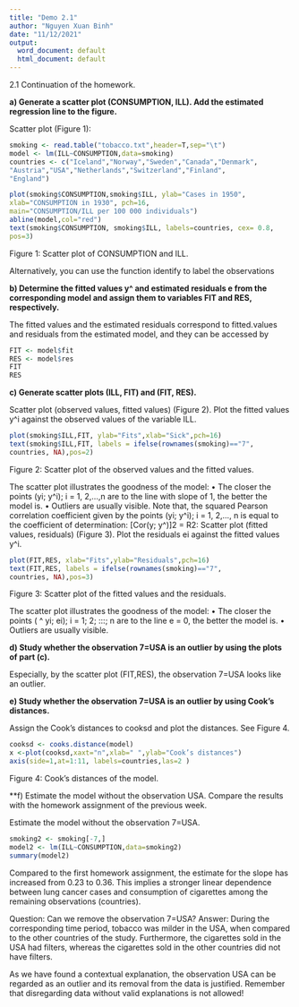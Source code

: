 ```yaml
---
title: "Demo 2.1"
author: "Nguyen Xuan Binh"
date: "11/12/2021"
output:
  word_document: default
  html_document: default
---
```


2.1 Continuation of the homework.

**a) Generate a scatter plot (CONSUMPTION, ILL). Add the estimated regression line
to the figure.**

Scatter plot (Figure 1):
```r
smoking <- read.table("tobacco.txt",header=T,sep="\t")
model <- lm(ILL~CONSUMPTION,data=smoking)
countries <- c("Iceland","Norway","Sweden","Canada","Denmark",
"Austria","USA","Netherlands","Switzerland","Finland",
"England")

plot(smoking$CONSUMPTION,smoking$ILL, ylab="Cases in 1950",
xlab="CONSUMPTION in 1930", pch=16,
main="CONSUMPTION/ILL per 100 000 individuals")
abline(model,col="red")
text(smoking$CONSUMPTION, smoking$ILL, labels=countries, cex= 0.8,
pos=3)
```
Figure 1: Scatter plot of CONSUMPTION and ILL.

Alternatively, you can use the function identify to label the observations

**b) Determine the fitted values y^ and estimated residuals e from the corresponding model and assign them to variables FIT and RES, respectively.**

The fitted values and the estimated residuals correspond to fitted.values and
residuals from the estimated model, and they can be accessed by
```r
FIT <- model$fit
RES <- model$res
FIT 
RES
```

**c) Generate scatter plots (ILL, FIT) and (FIT, RES).**

Scatter plot (observed values, fitted values) (Figure 2).
Plot the fitted values y^i against the observed values of the variable ILL.
```r
plot(smoking$ILL,FIT, ylab="Fits",xlab="Sick",pch=16)
text(smoking$ILL,FIT, labels = ifelse(rownames(smoking)=="7",
countries, NA),pos=2)
```
Figure 2: Scatter plot of the observed values and the fitted values.

The scatter plot illustrates the goodness of the model:
• The closer the points (yi; y^i); i = 1, 2,...,n are to the line with slope of 1, the better the model is.
• Outliers are usually visible.
Note that, the squared Pearson correlation coefficient given by the points (yi; y^i); i = 1, 2,..., n is equal to the coefficient of determination:
[Cor(y; y^)]2 = R2:
Scatter plot (fitted values, residuals) (Figure 3). Plot the residuals ei against the
fitted values y^i.
```r
plot(FIT,RES, xlab="Fits",ylab="Residuals",pch=16)
text(FIT,RES, labels = ifelse(rownames(smoking)=="7",
countries, NA),pos=3)
```
Figure 3: Scatter plot of the fitted values and the residuals.

The scatter plot illustrates the goodness of the model:
• The closer the points ( ^ yi; ei); i = 1; 2; :::; n are to the line e = 0, the better the
model is.
• Outliers are usually visible.

**d) Study whether the observation 7=USA is an outlier by using the plots of part (c).**

Especially, by the scatter plot (FIT,RES), the observation 7=USA looks like an
outlier.

**e) Study whether the observation 7=USA is an outlier by using Cook’s distances.**

Assign the Cook’s distances to cooksd and plot the distances. See Figure 4.

```r
cooksd <- cooks.distance(model)
x <-plot(cooksd,xaxt="n",xlab=" ",ylab="Cook’s distances")
axis(side=1,at=1:11, labels=countries,las=2 )
```
Figure 4: Cook’s distances of the model.

**f) Estimate the model without the observation USA. Compare the results with the
homework assignment of the previous week.

Estimate the model without the observation 7=USA.
```r
smoking2 <- smoking[-7,]
model2 <- lm(ILL~CONSUMPTION,data=smoking2)
summary(model2)
```
Compared to the first homework assignment, the estimate for the slope has increased from 0.23 to 0.36. This implies a stronger linear dependence between lung cancer cases and consumption of cigarettes among the remaining observations (countries).

Question: Can we remove the observation 7=USA?
Answer: During the corresponding time period, tobacco was milder in the USA,
when compared to the other countries of the study. Furthermore, the cigarettes sold in the USA had filters, whereas the cigarettes sold in the other countries did not have filters.

As we have found a contextual explanation, the observation USA can be regarded as an outlier and its removal from the data is justified. Remember that disregarding data without valid explanations is not allowed!
